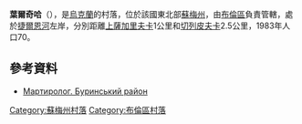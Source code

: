 '''葉爾奇哈'''（{{lang-uk|Єрчиха}}），是[[烏克蘭|烏克蘭]]的村落，位於該國東北部[[蘇梅州|蘇梅州]]，由[[布倫區_(烏克蘭)|布倫區]]負責管轄，處於[[捷爾恩河|捷爾恩河]]左岸，分別距離[[上薩加里夫卡|上薩加里夫卡]]1公里和[[切列皮夫卡_(布倫區)|切列皮夫卡]]2.5公里，1983年人口70。

==參考資料==
*[https://web.archive.org/web/20150527082422/http://memorialholodomors.org.ua/PDF/Sumy/%D0%91%D1%83%D1%80%D0%B8%D0%BD%D1%81%D1%8C%D0%BA%D0%B8%D0%B9%20%D1%80%D0%B0%D0%B9%D0%BE%D0%BD.pdf Мартиролог. Буринський район]

{{DEFAULTSORT:Єрчиха}}

[[Category:蘇梅州村落|Category:蘇梅州村落]]
[[Category:布倫區村落|Category:布倫區村落]]


{{Sumy-geo-stub}}